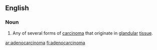 ==English==

===Noun===
{{wikipedia}}
{{en-noun}}

#{{medicine}} Any of several forms of [[carcinoma]] that originate in [[glandular]] [[tissue]].

[[ar:adenocarcinoma]]
[[fi:adenocarcinoma]]
